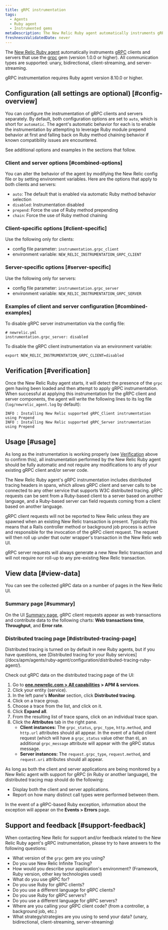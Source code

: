 ```yaml
---
title: gRPC instrumentation
tags:
  - Agents
  - Ruby agent
  - Instrumented gems
metaDescription: The New Relic Ruby agent automatically instruments gRPC clients and servers.
freshnessValidatedDate: never
---
```


The [New Relic Ruby agent](/docs/agents/ruby-agent/getting-started/new-relic-ruby) automatically instruments [gRPC](https://grpc.io/) clients and servers that use the [grpc](https://rubygems.org/gems/grpc) gem (version 1.0.0 or higher). All communication types are supported: unary, bidirectional, client-streaming, and server-streaming.

<Callout variant="important">
  gRPC instrumentation requires Ruby agent version 8.10.0 or higher.
</Callout>


## Configuration (all settings are optional) [#config-overview]

You can configure the instrumentation of gRPC clients and servers separately. By default, both configuration options are set to `auto`, which is short for `automatic`. The agent's automatic behavior for each is to enable the instrumentation by attempting to leverage Ruby module prepend behavior at first and falling back on Ruby method chaining behavior if known compatibility issues are encountered.

See additional options and examples in the sections that follow.

### Client and server options [#combined-options]

You can alter the behavior of the agent by modifying the New Relic config file or by setting environment variables. Here are the options that apply to both clients and servers:

* `auto`: The default that is enabled via automatic Ruby method behavior selection
* `disabled`: Instrumentation disabled
* `prepend`: Force the use of Ruby method prepending
* `chain`: Force the use of Ruby method chaining

### Client-specific options [#client-specific]

Use the following only for clients:

* config file parameter: `instrumentation.grpc_client`
* environment variable: `NEW_RELIC_INSTRUMENTATION_GRPC_CLIENT`

### Server-specific options [#server-specific]

Use the following only for servers:

* config file parameter: `instrumentation.grpc_server`
* environment variable: `NEW_RELIC_INSTRUMENTATION_GRPC_SERVER`

### Examples of client and server configuration [#combined-examples]

To disable gRPC server instrumentation via the config file:

```
# newrelic.yml
instrumentation.grpc_server: disabled
```

To disable the gRPC client instrumentation via an environment variable:

```
export NEW_RELIC_INSTRUMENTATION_GRPC_CLIENT=disabled
```

## Verification [#verification]

Once the New Relic Ruby agent starts, it will detect the presence of the `grpc` gem having been loaded and then attempt to apply gRPC instrumentation. When successful at applying this instrumentation for the gRPC client and server components, the agent will write the following lines to its log file (`log/newrelic_agent.log` by default):

```
INFO : Installing New Relic supported gRPC_Client instrumentation using Prepend
INFO : Installing New Relic supported gRPC_Server instrumentation using Prepend
```

## Usage [#usage]

As long as the instrumentation is working properly (see [Verification](#verification) above to confirm this), all instrumentation performed by the New Relic Ruby agent should be fully automatic and not require any modifications to any of your existing gRPC client and/or server code.

The New Relic Ruby agent's gRPC instrumentation includes distributed tracing headers in spans, which allows gRPC client and server calls to be connected to any other service that supports W3C distributed tracing. gRPC requests can be sent from a Ruby-based client to a server based on another language, and a Ruby-based server can field requests coming from a client based on another language.

<Callout variant="important">
  gRPC client requests will not be reported to New Relic unless they are spawned when an existing New Relic transaction is present. Typically this means that a Rails controller method or background job process is active and responsible for the invocation of the gRPC client request. The request will then roll up under that outer wrapper's transaction in the New Relic web UI.

  gRPC server requests will always generate a new New Relic transaction and will not require nor roll-up to any pre-existing New Relic transaction.
</Callout>


## View data [#view-data]

You can see the collected gRPC data on a number of pages in the New Relic UI.

### Summary page [#summary]

On the UI [Summary page](/docs/apm/applications-menu/monitoring/apm-overview-page), gRPC client requests appear as web transactions and contribute data to the following charts: <DNT>**Web transactions time**</DNT>, <DNT>**Throughput**</DNT>, and <DNT>**Error rate**</DNT>.

### Distributed tracing page [#distributed-tracing-page]

<Callout variant="tip">
Distributed tracing is turned on by default in new Ruby agents, but if you have questions, see [Distributed tracing for your Ruby services](/docs/apm/agents/ruby-agent/configuration/distributed-tracing-ruby-agent/).
</Callout>

Check out gRPC data on the distributed tracing page of the UI:

1. Go to <DNT>**[one.newrelic.com > All capabilities](https://one.newrelic.com/all-capabilities) > APM & services**</DNT>.
2. Click your entity (service).
3. In the left pane's <DNT>**Monitor**</DNT> section, click <DNT>**Distributed tracing**</DNT>.
4. Click on a trace group.
5. Choose a trace from the list, and click on it.
6. Click <DNT>**Expand all**</DNT>.
7. From the resulting list of trace spans, click on an individual trace span.
8. Click the <DNT>**Attributes**</DNT> tab in the right pane.
    * <DNT>**Client instances:**</DNT> The `grpc_status`, `grpc_type`, `http.method`, and `http.url` attributes should all appear. In the event of a failed client request (which will have a `grpc_status` value other than `0`), an additional `grpc_message` attribute will appear with the gRPC status message.
    * <DNT>**Server instances:**</DNT> The `request.grpc_type`, `request.method`, and `request.uri` attributes should all appear.

As long as both the client and server applications are being monitored by a New Relic agent with support for gRPC (in Ruby or another language), the distributed tracing map should do the following:

  * Display both the client and server applications.
  * Report on how many distinct call types were performed between them.

In the event of a gRPC-based Ruby exception, information about the exception will appear on the <DNT>**Events > Errors**</DNT> page.

## Support and feedback [#support-feedback]

When contacting New Relic for support and/or feedback related to the New Relic Ruby agent's gRPC instrumentation, please try to have answers to the following questions:

* What version of the `grpc` gem are you using?
* Do you use New Relic Infinite Tracing?
* How would you describe your application's environment? (Framework, Ruby version, other key technologies used)
* What do you use gRPC for?
* Do you use Ruby for gRPC clients?
* Do you use a different language for gRPC clients?
* Do you use Ruby for gRPC servers?
* Do you use a different language for gRPC servers?
* Where are you calling your gRPC client code? (from a controller, a background job, etc.)
* What strategy/strategies are you using to send your data? (unary, bidirectional, client-streaming, server-streaming)
